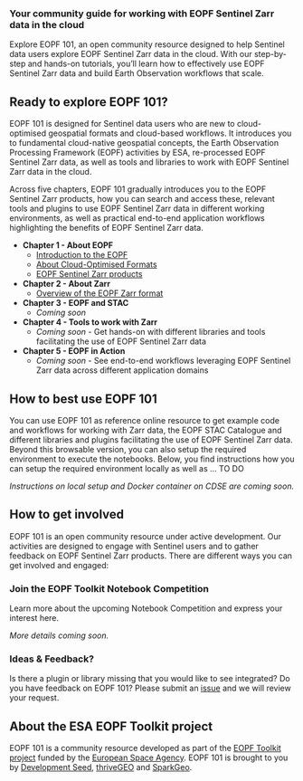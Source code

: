 
### Your community guide for working with EOPF Sentinel Zarr data in the cloud {.unlisted} 

Explore EOPF 101, an open community resource designed to help Sentinel data users explore EOPF Sentinel Zarr data in the cloud. 
With our step-by-step and hands-on tutorials, you'll learn how to effectively use EOPF Sentinel Zarr data and build Earth Observation workflows that scale.

## Ready to explore EOPF 101?
EOPF 101 is designed for Sentinel data users who are new to cloud-optimised geospatial formats and cloud-based workflows.
It introduces you to fundamental cloud-native geospatial concepts, the Earth Observation Processing Framework (EOPF) activities by ESA, 
re-processed EOPF Sentinel Zarr data, as well as tools and libraries to work with EOPF Sentinel Zarr data in the cloud.

Across five chapters, EOPF 101 gradually introduces you to the EOPF Sentinel Zarr products, how you can search and access these, relevant tools and plugins to use EOPF Sentinel Zarr data in different working environments, as well as practical end-to-end application workflows highlighting the benefits of EOPF Sentinel Zarr data.

* **Chapter 1 - About EOPF**
  * [Introduction to the EOPF](./1_about_eopf.qmd)
  * [About Cloud-Optimised Formats](./1_about_cloudoptimized_formats.qmd)
  * [EOPF Sentinel Zarr products](./1_overview_eopf_datasets.qmd)
* **Chapter 2 - About Zarr**
  * [Overview of the EOPF Zarr format](./2_what_is_zarr.qmd)
* **Chapter 3 - EOPF and STAC**
  * *Coming soon*
* **Chapter 4 - Tools to work with Zarr**
  * *Coming soon* - Get hands-on with different libraries and tools facilitating the use of EOPF Sentinel Zarr data
* **Chapter 5 - EOPF in Action**
  * *Coming soon* - See end-to-end workflows leveraging EOPF Sentinel Zarr data across different application domains


## How to best use EOPF 101
You can use EOPF 101 as reference online resource to get example code and workflows for working with Zarr data, the EOPF STAC Catalogue and different libraries and plugins facilitating the use of EOPF Sentinel Zarr data. 
Beyond this browsable version, you can also setup the required environment to execute the notebooks. Below, you find instructions how you can setup the required environment locally as well as ... TO DO

<!---
TODO #<issue_number>
-->
*Instructions on local setup and Docker container on CDSE are coming soon.*


## How to get involved
EOPF 101 is an open community resource under active development. Our activities are designed to engage with Sentinel users and to gather feedback on EOPF Sentinel Zarr products. 
There are different ways you can get involved and engaged:

### Join the EOPF Toolkit Notebook Competition
Learn more about the upcoming Notebook Competition and express your interest here.

<!---
TODO #<issue_number>
-->
*More details coming soon.*

### Ideas & Feedback?
Is there a plugin or library missing that you would like to see integrated? Do you have feedback on EOPF 101? Please submit an [issue](https://github.com/eopf-toolkit/eopf-101/issues) and we will review your request.


## About the ESA EOPF Toolkit project
EOPF 101 is a community resource developed as part of the [EOPF Toolkit project](https://github.com/eopf-toolkit) funded by the [European Space Agency](https://www.esa.int/). 
EOPF 101 is brought to you by [Development Seed](https://developmentseed.org/), [thriveGEO](https://www.thrivegeo.com) and [SparkGeo](https://sparkgeo.com/).
